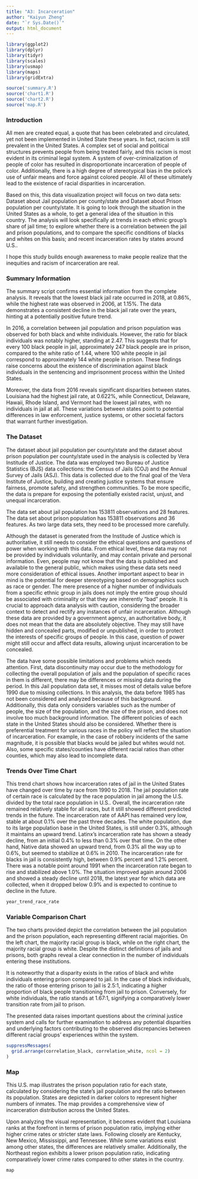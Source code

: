 ```yaml
---
title: "A3: Incarceration"
author: "Kaiyun Zheng"
date: "`r Sys.Date()`"
output: html_document
---
```


```r
library(ggplot2)
library(dplyr)
library(tidyr)
library(scales)
library(usmap)
library(maps)
library(gridExtra)

source('summary.R')
source('chart1.R')
source('chart2.R')
source('map.R')
```

### Introduction

All men are created equal, a quote that has been celebrated and circulated, yet not been implemented in United State these years. In fact, racism is still prevalent in the United States. A complex set of social and political structures prevents people from being treated fairly, and this racism is most evident in its criminal legal system. A system of over-criminalization of people of color has resulted in disproportionate incarceration of people of color. Additionally, there is a high degree of stereotypical bias in the police's use of unfair means and force against colored people. All of these ultimately lead to the existence of racial disparities in incarceration.

Based on this, this data visualization project will focus on two data sets: Dataset about Jail population per county/state and Dataset about Prison population per county/state. It is going to look through the situation in the United States as a whole, to get a general idea of the situation in this country. The analysis will look specifically at trends in each ethnic group's share of jail time; to explore whether there is a correlation between the jail and prison populations, and to compare the specific conditions of blacks and whites on this basis; and recent incarceration rates by states around U.S..

I hope this study builds enough awareness to make people realize that the inequities and racism of incarceration are real.

### Summary Information

The summary script confirms essential information from the complete analysis. It reveals that the lowest black jail rate occurred in 2018, at 0.86%, while the highest rate was observed in 2006, at 1.15%. The data demonstrates a consistent decline in the black jail rate over the years, hinting at a potentially positive future trend.

In 2016, a correlation between jail population and prison population was observed for both black and white individuals. However, the ratio for black individuals was notably higher, standing at 2.47. This suggests that for every 100 black people in jail, approximately 247 black people are in prison, compared to the white ratio of 1.44, where 100 white people in jail correspond to approximately 144 white people in prison. These findings raise concerns about the existence of discrimination against black individuals in the sentencing and imprisonment process within the United States.

Moreover, the data from 2016 reveals significant disparities between states. Louisiana had the highest jail rate, at 0.622%, while Connecticut, Delaware, Hawaii, Rhode Island, and Vermont had the lowest jail rates, with no individuals in jail at all. These variations between states point to potential differences in law enforcement, justice systems, or other societal factors that warrant further investigation.

### The Dataset

The dataset about jail population per county/state and the dataset about prison population per county/state used in the analysis is collected by Vera Institude of Justice. The data was employed two Bureau of Justice Statistics (BJS) data collections: the Census of Jails (COJ) and the Annual Survey of Jails (ASJ). This data is collected due to the final goal of the Vera Institute of Justice, building and creating justice systems that ensure fairness, promote safety, and strengthen communities. To be more specific, the data is prepare for exposing the potentially existed racist, unjust, and unequal incarceration.


The data set about jail population has 153811 observations and 28 features. The data set about prison population has 153811 observations and 36 features. As two large data sets, they need to be processed more carefully.


Although the dataset is generated from the Institude of Justice which is authoritative, it still needs to consider the ethical questions and questions of power when working with this data. From ethical level, these data may not be provided by individuals voluntarily, and may contain private and personal information. Even, people may not know that the data is published and available to the general public, which makes using these data sets need more consideration of ethical issues. Another important aspect to bear in mind is the potential for deeper stereotyping based on demographics such as race or gender. The mere presence of a higher number of individuals from a specific ethnic group in jails does not imply the entire group should be associated with criminality or that they are inherently "bad" people. It is crucial to approach data analysis with caution, considering the broader context to detect and rectify any instances of unfair incarceration. Although these data are provided by a government agency, an authoritative body, it does not mean that the data are absolutely objective. They may still have hidden and concealed parts, modified or unpublished, in order to protect the interests of specific groups of people. In this case, question of power might still occur and affect data results, allowing unjust incarceration to be concealed.


The data have some possible limitations and problems which needs attention. First, data discontinuity may occur due to the methodology for collecting the overall population of jails and the population of specific races in them is different, there may be differences or missing data during the period. In this Jail population data set, it misses most of details value before 1990 due to missing collections. In this analysis, the data before 1985 has not been considered and analyzed because of this background. Additionally, this data only considers variables such as the number of people, the size of the population, and the size of the prison, and does not involve too much background information. The different policies of each state in the United States should also be considered. Whether there is preferential treatment for various races in the policy will reflect the situation of incarceration. For example, in the case of robbery incidents of the same magnitude, it is possible that blacks would be jailed but whites would not. Also, some specific states/counties have different racial ratios than other counties, which may also lead to incomplete data.

### Trends Over Time Chart

This trend chart shows how incarceration rates of jail in the United States have changed over time by race from 1990 to 2018. The jail population rate of certain race is calculated by the race population in jail among the U.S. divided by the total race population in U.S.. Overall, the incarceration rate remained relatively stable for all races, but it still showed different predicted trends in the future. The incarceration rate of AAPI has remained very low, stable at about 0.1% over the past three decades. The white population, due to its large population base in the United States, is still under 0.3%, although it maintains an upward trend. Latinx's incarceration rate has shown a steady decline, from an initial 0.4% to less than 0.3% over that time. On the other hand, Native data showed an upward trend, from 0.3% all the way up to 0.6%, but seemed to stabilize at 0.6% in 2010. The incarceration rate for blacks in jail is consistently high, between 0.9% percent and 1.2% percent. There was a notable point around 1991 when the incarceration rate began to rise and stabilized above 1.0%. The situation improved again around 2006 and showed a steady decline until 2018, the latest year for which data are collected, when it dropped below 0.9% and is expected to continue to decline in the future.

```r
year_trend_race_rate
```

### Variable Comparison Chart
The two charts provided depict the correlation between the jail population and the prison population, each representing different racial majorities. On the left chart, the majority racial group is black, while on the right chart, the majority racial group is white. Despite the distinct definitions of jails and prisons, both graphs reveal a clear connection in the number of individuals entering these institutions.

It is noteworthy that a disparity exists in the ratios of black and white individuals entering prison compared to jail. In the case of black individuals, the ratio of those entering prison to jail is 2.5:1, indicating a higher proportion of black people transitioning from jail to prison. Conversely, for white individuals, the ratio stands at 1.67:1, signifying a comparatively lower transition rate from jail to prison.

The presented data raises important questions about the criminal justice system and calls for further examination to address any potential disparities and underlying factors contributing to the observed discrepancies between different racial groups' experiences within the system.

```r
suppressMessages(
  grid.arrange(correlation_black, correlation_white, ncol = 2)
)
```

### Map
This U.S. map illustrates the prison population ratio for each state, calculated by considering the state's jail population and the ratio between its population. States are depicted in darker colors to represent higher numbers of inmates. The map provides a comprehensive view of incarceration distribution across the United States.

Upon analyzing the visual representation, it becomes evident that Louisiana ranks at the forefront in terms of prison population ratio, implying either higher crime rates or stricter state laws. Following closely are Kentucky, New Mexico, Mississippi, and Tennessee. While some variations exist among other states, the differences are relatively smaller. Additionally, the Northeast region exhibits a lower prison population ratio, indicating comparatively lower crime rates compared to other states in the country.

```r
map
```


